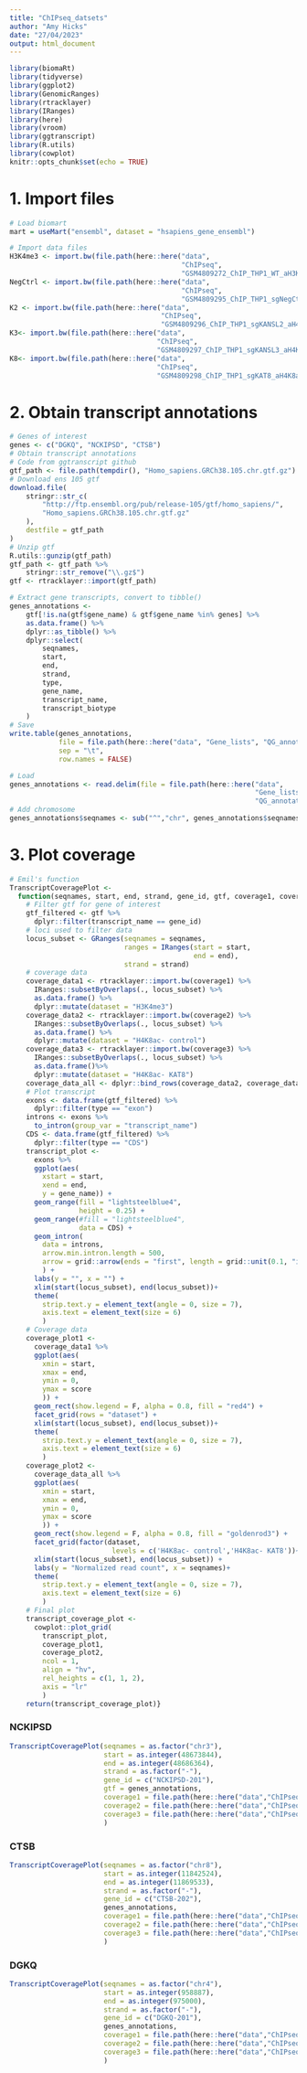 ```yaml
---
title: "ChIPseq_datsets"
author: "Amy Hicks"
date: "27/04/2023"
output: html_document
---
```


```r
library(biomaRt)
library(tidyverse)
library(ggplot2)
library(GenomicRanges)
library(rtracklayer)
library(IRanges)
library(here)
library(vroom)
library(ggtranscript)
library(R.utils)
library(cowplot)
knitr::opts_chunk$set(echo = TRUE)
```

# 1. Import files
```r
# Load biomart
mart = useMart("ensembl", dataset = "hsapiens_gene_ensembl")
```

```r
# Import data files
H3K4me3 <- import.bw(file.path(here::here("data",
                                          "ChIPseq",
                                          "GSM4809272_ChIP_THP1_WT_aH3K4me3.bw")))
NegCtrl <- import.bw(file.path(here::here("data",
                                          "ChIPseq",
                                          "GSM4809295_ChIP_THP1_sgNegCtrl_aH4K8ac.bw")))
K2 <- import.bw(file.path(here::here("data",
                                     "ChIPseq",
                                     "GSM4809296_ChIP_THP1_sgKANSL2_aH4K8ac.bw")))
K3<- import.bw(file.path(here::here("data",
                                    "ChIPseq",
                                    "GSM4809297_ChIP_THP1_sgKANSL3_aH4K8ac.bw")))
K8<- import.bw(file.path(here::here("data",
                                    "ChIPseq",
                                    "GSM4809298_ChIP_THP1_sgKAT8_aH4K8ac.bw")))
```

# 2. Obtain transcript annotations
```r
# Genes of interest
genes <- c("DGKQ", "NCKIPSD", "CTSB")
# Obtain transcript annotations
# Code from ggtranscript github
gtf_path <- file.path(tempdir(), "Homo_sapiens.GRCh38.105.chr.gtf.gz")
# Download ens 105 gtf
download.file(
    stringr::str_c(
        "http://ftp.ensembl.org/pub/release-105/gtf/homo_sapiens/",
        "Homo_sapiens.GRCh38.105.chr.gtf.gz"
    ),
    destfile = gtf_path
)
# Unzip gtf
R.utils::gunzip(gtf_path)
gtf_path <- gtf_path %>%
    stringr::str_remove("\\.gz$")
gtf <- rtracklayer::import(gtf_path)

# Extract gene transcripts, convert to tibble()
genes_annotations <-
    gtf[!is.na(gtf$gene_name) & gtf$gene_name %in% genes] %>%
    as.data.frame() %>%
    dplyr::as_tibble() %>%
    dplyr::select(
        seqnames,
        start,
        end,
        strand,
        type,
        gene_name,
        transcript_name,
        transcript_biotype
    )
# Save
write.table(genes_annotations,
            file = file.path(here::here("data", "Gene_lists", "QG_annotations.txt")), 
            sep = "\t",
            row.names = FALSE)
```

```r
# Load
genes_annotations <- read.delim(file = file.path(here::here("data", 
                                                            "Gene_lists",
                                                            "QG_annotations.txt")))
# Add chromosome
genes_annotations$seqnames <- sub("^","chr", genes_annotations$seqnames)
```

# 3. Plot coverage {.tabset}
```r
# Emil's function
TranscriptCoveragePlot <-
  function(seqnames, start, end, strand, gene_id, gtf, coverage1, coverage2, coverage3) {
    # Filter gtf for gene of interest
    gtf_filtered <- gtf %>% 
      dplyr::filter(transcript_name == gene_id)
    # loci used to filter data
    locus_subset <- GRanges(seqnames = seqnames, 
                            ranges = IRanges(start = start, 
                                             end = end), 
                            strand = strand)
    # coverage data
    coverage_data1 <- rtracklayer::import.bw(coverage1) %>% 
      IRanges::subsetByOverlaps(., locus_subset) %>% 
      as.data.frame() %>%
      dplyr::mutate(dataset = "H3K4me3")
    coverage_data2 <- rtracklayer::import.bw(coverage2) %>% 
      IRanges::subsetByOverlaps(., locus_subset) %>% 
      as.data.frame() %>%
      dplyr::mutate(dataset = "H4K8ac- control")
    coverage_data3 <- rtracklayer::import.bw(coverage3) %>% 
      IRanges::subsetByOverlaps(., locus_subset) %>% 
      as.data.frame()%>%
      dplyr::mutate(dataset = "H4K8ac- KAT8")
    coverage_data_all <- dplyr::bind_rows(coverage_data2, coverage_data3)
    # Plot transcript
    exons <- data.frame(gtf_filtered) %>% 
      dplyr::filter(type == "exon")
    introns <- exons %>% 
      to_intron(group_var = "transcript_name")
    CDS <- data.frame(gtf_filtered) %>% 
      dplyr::filter(type == "CDS")
    transcript_plot <-
      exons %>%
      ggplot(aes(
        xstart = start, 
        xend = end, 
        y = gene_name)) +
      geom_range(fill = "lightsteelblue4",
                 height = 0.25) +
      geom_range(#fill = "lightsteelblue4",
                 data = CDS) +
      geom_intron(
        data = introns,
        arrow.min.intron.length = 500,
        arrow = grid::arrow(ends = "first", length = grid::unit(0.1, "inches"))
        ) +
      labs(y = "", x = "") +
      xlim(start(locus_subset), end(locus_subset))+
      theme(
        strip.text.y = element_text(angle = 0, size = 7), 
        axis.text = element_text(size = 6)
        )
    # Coverage data
    coverage_plot1 <-
      coverage_data1 %>%
      ggplot(aes(
        xmin = start,
        xmax = end,
        ymin = 0,
        ymax = score
        )) +
      geom_rect(show.legend = F, alpha = 0.8, fill = "red4") +
      facet_grid(rows = "dataset") +
      xlim(start(locus_subset), end(locus_subset))+
      theme(
        strip.text.y = element_text(angle = 0, size = 7), 
        axis.text = element_text(size = 6)
        )
    coverage_plot2 <-
      coverage_data_all %>%
      ggplot(aes(
        xmin = start,
        xmax = end,
        ymin = 0,
        ymax = score
        )) +
      geom_rect(show.legend = F, alpha = 0.8, fill = "goldenrod3") +
      facet_grid(factor(dataset, 
                         levels = c('H4K8ac- control','H4K8ac- KAT8'))~.) +
      xlim(start(locus_subset), end(locus_subset)) +
      labs(y = "Normalized read count", x = seqnames)+
      theme(
        strip.text.y = element_text(angle = 0, size = 7), 
        axis.text = element_text(size = 6)
        )
    # Final plot
    transcript_coverage_plot <-
      cowplot::plot_grid(
        transcript_plot,
        coverage_plot1,
        coverage_plot2,
        ncol = 1,
        align = "hv",
        rel_heights = c(1, 1, 2),
        axis = "lr"
        )
    return(transcript_coverage_plot)}
```

### NCKIPSD
```r
TranscriptCoveragePlot(seqnames = as.factor("chr3"),
                       start = as.integer(48673844),
                       end = as.integer(48686364),
                       strand = as.factor("-"),
                       gene_id = c("NCKIPSD-201"),
                       gtf = genes_annotations,
                       coverage1 = file.path(here::here("data","ChIPseq","GSM4809272_ChIP_THP1_WT_aH3K4me3.bw")),
                       coverage2 = file.path(here::here("data","ChIPseq","GSM4809295_ChIP_THP1_sgNegCtrl_aH4K8ac.bw")),
                       coverage3 = file.path(here::here("data","ChIPseq","GSM4809298_ChIP_THP1_sgKAT8_aH4K8ac.bw"))
                       )
```

### CTSB
```r
TranscriptCoveragePlot(seqnames = as.factor("chr8"),
                       start = as.integer(11842524),
                       end = as.integer(11869533),
                       strand = as.factor("-"),
                       gene_id = c("CTSB-202"),
                       genes_annotations,
                       coverage1 = file.path(here::here("data","ChIPseq","GSM4809272_ChIP_THP1_WT_aH3K4me3.bw")),
                       coverage2 = file.path(here::here("data","ChIPseq","GSM4809295_ChIP_THP1_sgNegCtrl_aH4K8ac.bw")),
                       coverage3 = file.path(here::here("data","ChIPseq","GSM4809298_ChIP_THP1_sgKAT8_aH4K8ac.bw"))
                       )
```

### DGKQ
```r
TranscriptCoveragePlot(seqnames = as.factor("chr4"),
                       start = as.integer(958887),
                       end = as.integer(975000),
                       strand = as.factor("-"),
                       gene_id = c("DGKQ-201"),
                       genes_annotations,
                       coverage1 = file.path(here::here("data","ChIPseq","GSM4809272_ChIP_THP1_WT_aH3K4me3.bw")),
                       coverage2 = file.path(here::here("data","ChIPseq","GSM4809295_ChIP_THP1_sgNegCtrl_aH4K8ac.bw")),
                       coverage3 = file.path(here::here("data","ChIPseq","GSM4809298_ChIP_THP1_sgKAT8_aH4K8ac.bw"))
                       )
```
